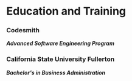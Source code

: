 # Education and Training

### Codesmith

**_Advanced Software Engineering Program_**

### California State University Fullerton

**_Bachelor's in Business Administration_**
